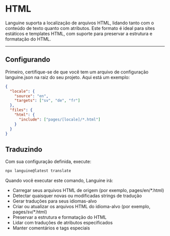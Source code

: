 # HTML

Languine suporta a localização de arquivos HTML, lidando tanto com o conteúdo de texto quanto com atributos. Este formato é ideal para sites estáticos e templates HTML, com suporte para preservar a estrutura e formatação do HTML.

---

## Configurando

Primeiro, certifique-se de que você tem um arquivo de configuração languine.json na raiz do seu projeto. Aqui está um exemplo:

```json
{
  "locale": {
    "source": "en",
    "targets": ["sv", "de", "fr"]
  },
  "files": {
    "html": {
      "include": ["pages/[locale]/*.html"]
    }
  }
}
```

## Traduzindo

Com sua configuração definida, execute:

```bash
npx languine@latest translate
```

Quando você executar este comando, Languine irá:

- Carregar seus arquivos HTML de origem (por exemplo, pages/en/*.html)
- Detectar quaisquer novas ou modificadas strings de tradução
- Gerar traduções para seus idiomas-alvo
- Criar ou atualizar os arquivos HTML do idioma-alvo (por exemplo, pages/sv/*.html)
- Preservar a estrutura e formatação do HTML
- Lidar com traduções de atributos especificados
- Manter comentários e tags especiais
